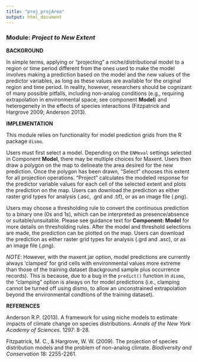 ```yaml
---
title: "proj_projArea"
output: html_document
---
```


### **Module:** ***Project to New Extent***

**BACKGROUND**  

In simple terms, applying or "projecting" a niche/distributional model to a region or time period different from the ones used to make the model involves making a prediction based on the model and the new values of the predictor variables, as long as these values are available for the original region and time period. In reality, however, researchers should be cognizant of many possible pitfalls, including non-analog conditions (e.g., requiring extrapolation in environmental space; see component **Model**) and heterogeneity in the effects of species interactions (Fitzpatrick and Hargrove 2009; Anderson 2013).

**IMPLEMENTATION** 

This module relies on functionality for model prediction grids from the R package `dismo`.

Users must first select a model. Depending on the `ENMeval` settings selected in Component **Model**, there may be multiple choices for Maxent. Users then draw a polygon on the map to delineate the area desired for the new prediction. Once the polygon has been drawn, "Select" chooses this extent for all projection operations. "Project" calculates the modeled response for the predictor variable values for each cell of the selected extent and plots the prediction on the map. Users can download the prediction as either raster grid types for analysis (.asc, .grd and .tif), or as an image file (.png).

Users may choose a thresholding rule to convert the continuous prediction to a binary one (0s and 1s), which can be interpreted as presence/absence or suitable/unsuitable. Please see guidance text for **Component: Model** for more details on thresholding rules. After the model and threshold selections are made, the prediction can be plotted on the map. Users can download the prediction as either raster grid types for analysis (.grd and .asc), or as an image file (.png).

*NOTE*: However, with the maxent.jar option, model predictions are currently always 'clamped' for grid cells with environmental values more extreme than those of the training dataset (background sample plus occurrence records). This is because, due to a bug in the `predict()` function in `dismo`, the "clamping" option is always on for model predictions (i.e., clamping cannot be turned off using dismo, to allow an unconstrained extrapolation beyond the environmental condtions of the training dataset). 

**REFERENCES**

Anderson R.P. (2013). A framework for using niche models to estimate impacts of climate change on species distributions. *Annals of the New York Academy of Sciences*. 1297: 8-28.

Fitzpatrick, M. C., & Hargrove, W. W. (2009). The projection of species distribution models and the problem of non-analog climate. *Biodiversity and Conservation* 18: 2255-2261.
